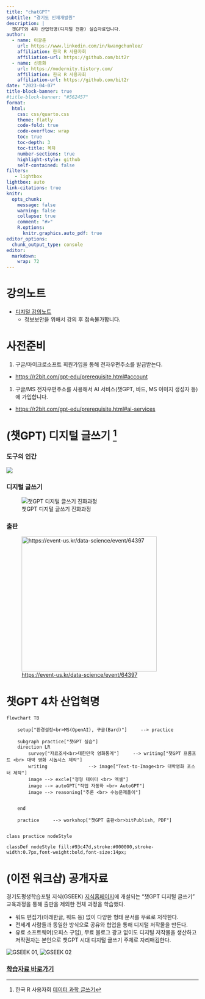 ```yaml
---
title: "chatGPT"
subtitle: "경기도 인재개발원"
description: | 
  챗GPT와 4차 산업혁명(디지털 전환) 실습자료입니다.
author:
  - name: 이광춘
    url: https://www.linkedin.com/in/kwangchunlee/
    affiliation: 한국 R 사용자회
    affiliation-url: https://github.com/bit2r
  - name: 신종화
    url: https://modernity.tistory.com/
    affiliation: 한국 R 사용자회
    affiliation-url: https://github.com/bit2r    
date: "2023-04-07"
title-block-banner: true
#title-block-banner: "#562457"
format:
  html:
    css: css/quarto.css
    theme: flatly
    code-fold: true
    code-overflow: wrap
    toc: true
    toc-depth: 3
    toc-title: 목차
    number-sections: true
    highlight-style: github    
    self-contained: false
filters:
   - lightbox
lightbox: auto
link-citations: true
knitr:
  opts_chunk: 
    message: false
    warning: false
    collapse: true
    comment: "#>" 
    R.options:
      knitr.graphics.auto_pdf: true
editor_options: 
  chunk_output_type: console
editor: 
  markdown: 
    wrap: 72
---
```


# 강의노트

-   [디지털 강의노트](https://bit.ly/42AxXdC)
    -   정보보안을 위해서 강의 후 접속불가합니다.

# 사전준비

1.  구글/마이크로소프트 회원가입을 통해 전자우편주소를 발급받는다.

-   <https://r2bit.com/gpt-edu/prerequisite.html#account>

1.  구글/MS 전자우편주소를 사용해서 AI 서비스(챗GPT, 바드, MS 이미지
    생성자 등)에 가입합니다.

-   <https://r2bit.com/gpt-edu/prerequisite.html#ai-services>

# (챗GPT) 디지털 글쓰기 [^1]

[^1]: 한국 R 사용자회 [데이터 과학 글쓰기](https://r2bit.com/quarto/)

::: panel-tabset
### 도구의 인간

![](images/homo-faber.jpg)

### 디지털 글쓰기

![챗GPT 디지털 글쓰기 진화과정](images/writing_history.jpg)

### 출판

![<https://event-us.kr/data-science/event/64397>](images/chatGPT_publishing.png){fig-align="center"
width="354"}
:::

# 챗GPT 4차 산업혁명

::: column-page
```mermaid
flowchart TB
    
    setup["환경설정<br>MS(OpenAI), 구글(Bard)"]     --> practice

    subgraph practice["챗GPT 실습"]
    direction LR
        survey["자료조사<br>대한민국 영화통계"]     --> writing["챗GPT 프롬프트 <br> 대박 영화 시놉시스 제작"]
        writing               --> image["Text-to-Image<br> 대박영화 포스터 제작"]
        image --> excle["정형 데이터 <br> 엑셀"]
        image --> autoGPT["작업 자동화 <br> AutoGPT"]
        image --> reasoning["추론 <br> 수능문제풀이"]
        

    end

    practice     --> workshop["챗GPT 출판<br>bitPublish, PDF"]


class practice nodeStyle

classDef nodeStyle fill:#93c47d,stroke:#000000,stroke-width:0.7px,font-weight:bold,font-size:14px;
```
:::

# (이전 워크샵) 공개자료

경기도평생학습포털 지식(GSEEK) [지식홈페이지](https://www.gseek.kr/)에
개설되는 "챗GPT 디지털 글쓰기" 교육과정을 통해 출판을 제외한 전체 과정을
학습했다.

-   워드 편집기(아래한글, 워드 등) 없이 다양한 형태 문서를 무료로
    저작한다.
-   전세계 사람들과 동일한 방식으로 공유와 협업을 통해 디지털 저작물을
    만든다.
-   유료 소프트웨어(오피스 구입), 무료 블로그 광고 없이도 디지털
    저작물을 생산하고 저작권자는 본인으로 챗GPT 시대 디지털 글쓰기
    주체로 자리매김한다.

[![GSEEK 01](images/GSEEK_001.jpg), ![GSEEK
02](images/GSEEK_002.jpg)]{.aside}

### [학습자료 바로가기](https://r2bit.com/gpt-edu/gseek_20230530.html) {.unnumbered}
